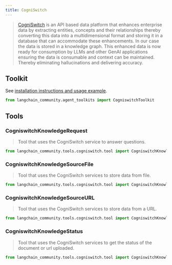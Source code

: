 ```yaml
---
title: CogniSwitch
---
```


>[CogniSwitch](https://www.cogniswitch.ai/aboutus) is an API based data platform that
> enhances enterprise data by extracting entities, concepts and their relationships
> thereby converting this data into a multidimensional format and storing it in
> a database that can accommodate these enhancements. In our case the data is stored
> in a knowledge graph. This enhanced data is now ready for consumption by LLMs and
> other GenAI applications ensuring the data is consumable and context can be maintained.
> Thereby eliminating hallucinations and delivering accuracy.

## Toolkit

See [installation instructions and usage example](/oss/javascript/integrations/tools/cogniswitch).

```python
from langchain_community.agent_toolkits import CogniswitchToolkit
```

## Tools

### CogniswitchKnowledgeRequest

>Tool that uses the CogniSwitch service to answer questions.

```python
from langchain_community.tools.cogniswitch.tool import CogniswitchKnowledgeRequest
```

### CogniswitchKnowledgeSourceFile

>Tool that uses the CogniSwitch services to store data from file.

```python
from langchain_community.tools.cogniswitch.tool import CogniswitchKnowledgeSourceFile
```

### CogniswitchKnowledgeSourceURL

>Tool that uses the CogniSwitch services to store data from a URL.

```python
from langchain_community.tools.cogniswitch.tool import CogniswitchKnowledgeSourceURL
```

### CogniswitchKnowledgeStatus

>Tool that uses the CogniSwitch services to get the status of the document or url uploaded.

```python
from langchain_community.tools.cogniswitch.tool import CogniswitchKnowledgeStatus
```
